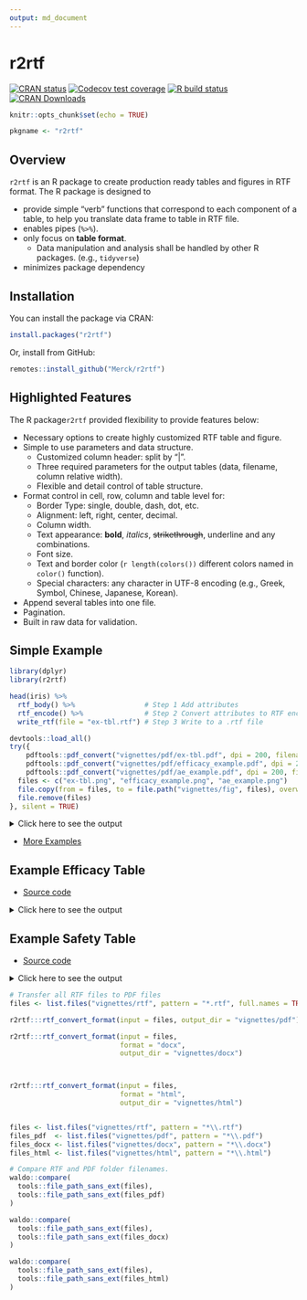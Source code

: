 ```yaml
---
output: md_document
---
```


# r2rtf

<!-- badges: start -->
[![CRAN status](https://www.r-pkg.org/badges/version/r2rtf)](https://CRAN.R-project.org/package=r2rtf)
[![Codecov test coverage](https://codecov.io/gh/Merck/r2rtf/branch/master/graph/badge.svg)](https://codecov.io/gh/Merck/r2rtf?branch=master)
[![R build status](https://github.com/Merck/r2rtf/workflows/R-CMD-check/badge.svg)](https://github.com/Merck/r2rtf/actions)
[![CRAN Downloads](https://cranlogs.r-pkg.org/badges/r2rtf)](https://cran.r-project.org/package=r2rtf)
<!-- badges: end -->

```r
knitr::opts_chunk$set(echo = TRUE)
```

```r
pkgname <- "r2rtf"
```

## Overview

`r2rtf` is an R package to create production ready tables and figures in RTF format.
The R package is designed to 

- provide simple "verb" functions that correspond to each component of a table, 
  to help you translate data frame to table in RTF file.
- enables pipes (`%>%`). 
- only focus on **table format**. 
  + Data manipulation and analysis shall be handled by other R packages. (e.g., `tidyverse`)
- minimizes package dependency 

## Installation

You can install the package via CRAN:

```r
install.packages("r2rtf")
```

Or, install from GitHub:

```r
remotes::install_github("Merck/r2rtf")
```

## Highlighted Features 

The R package`r2rtf` provided flexibility to provide features below:

* Necessary options to create highly customized RTF table and figure. 
* Simple to use parameters and data structure.
    + Customized column header: split by "|". 
    + Three required parameters for the output tables (data, filename, column relative width).
    + Flexible and detail control of table structure. 
* Format control in cell, row, column and table level for: 
    + Border Type: single, double, dash, dot, etc.
    + Alignment: left, right, center, decimal.
    + Column width. 
    + Text appearance: **bold**, *italics*, ~~strikethrough~~, underline and any combinations.
    + Font size. 
    + Text and border color (`r length(colors())` different colors named in `color()` function).
    + Special characters: any character in UTF-8 encoding (e.g., Greek, Symbol, Chinese, Japanese, Korean).
* Append several tables into one file. 
* Pagination.
* Built in raw data for validation.

## Simple Example 

```r
library(dplyr)
library(r2rtf)

head(iris) %>%
  rtf_body() %>%                 # Step 1 Add attributes
  rtf_encode() %>%               # Step 2 Convert attributes to RTF encode
  write_rtf(file = "ex-tbl.rtf") # Step 3 Write to a .rtf file
```

```r
devtools::load_all()
try({
    pdftools::pdf_convert("vignettes/pdf/ex-tbl.pdf", dpi = 200, filenames = "ex-tbl.png")
    pdftools::pdf_convert("vignettes/pdf/efficacy_example.pdf", dpi = 200, filenames = "efficacy_example.png")
    pdftools::pdf_convert("vignettes/pdf/ae_example.pdf", dpi = 200, filenames = "ae_example.png")
  files <- c("ex-tbl.png", "efficacy_example.png", "ae_example.png")
  file.copy(from = files, to = file.path("vignettes/fig", files), overwrite = TRUE)
  file.remove(files)
}, silent = TRUE)
```

<details><summary>Click here to see the output</summary>
<img src="https://merck.github.io/r2rtf/articles/fig/ex-tbl.png">
</details>

- [More Examples](https://merck.github.io/r2rtf/articles/index.html)

## Example Efficacy Table

- [Source code](https://merck.github.io/r2rtf/articles/example-efficacy.html)

<details><summary>Click here to see the output</summary>
<img src="https://merck.github.io/r2rtf/articles/fig/efficacy_example.png">
</details>

## Example Safety Table

- [Source code](https://merck.github.io/r2rtf/articles/example-ae-summary.html)

<details><summary>Click here to see the output</summary>
<img src="https://merck.github.io/r2rtf/articles/fig/ae_example.png">
</details>

```r
# Transfer all RTF files to PDF files
files <- list.files("vignettes/rtf", pattern = "*.rtf", full.names = TRUE)

r2rtf:::rtf_convert_format(input = files, output_dir = "vignettes/pdf")

r2rtf:::rtf_convert_format(input = files, 
                           format = "docx", 
                           output_dir = "vignettes/docx")



r2rtf:::rtf_convert_format(input = files, 
                           format = "html", 
                           output_dir = "vignettes/html")


files <- list.files("vignettes/rtf", pattern = "*\\.rtf")
files_pdf  <- list.files("vignettes/pdf", pattern = "*\\.pdf")
files_docx <- list.files("vignettes/docx", pattern = "*\\.docx")
files_html <- list.files("vignettes/html", pattern = "*\\.html")

# Compare RTF and PDF folder filenames.  
waldo::compare(
  tools::file_path_sans_ext(files),
  tools::file_path_sans_ext(files_pdf)
)

waldo::compare(
  tools::file_path_sans_ext(files),
  tools::file_path_sans_ext(files_docx)
)

waldo::compare(
  tools::file_path_sans_ext(files),
  tools::file_path_sans_ext(files_html)
)
```
